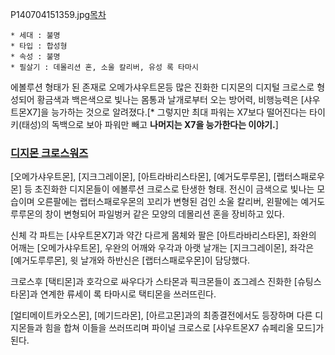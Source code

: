 P140704151359.jpg[[목차]]

 * 세대 : 불명
 * 타입 : 합성형
 * 속성 : 불명
 * 필살기 : 데몰리션 혼, 소울 칼리버, 유성 록 타마시

에볼루션 형태가 된 존재로 오메가샤우트몬등 많은 진화한 디지몬의 디지털 크로스로 형성되어 황금색과 백은색으로 빛나는 몸통과 날개로부터 오는 방어력, 비행능력은 [샤우트몬X7]을 능가하는 것으로 알려졌다.[* 그렇지만 최대 파워는 X7보다 떨어진다는 타이키(태성)의 독백으로 보아 파워만 빼고 '''나머지는 X7을 능가한다는 이야기.''']

=== [[디지몬 크로스워즈]] ===
[오메가샤우트몬], [지크그레이몬], [아트라바리스타몬], [예거도루루몬], [랩터스패로우몬] 등 초진화한 디지몬들이 에볼루션 크로스로 탄생한 형태. 전신이 금색으로 빛나는 모습이며 오른팔에는 랩터스패로우몬의 꼬리가 변형된 검인 소울 칼리버, 왼팔에는 예거도루루몬의 창이 변형되어 파일벙커 같은 모양의 데몰리션 혼을 장비하고 있다. 

신체 각 파트는 [샤우트몬X7]과 약간 다르게 몸체와 팔은 [아트라바리스타몬], 좌완의 어깨는 [오메가샤우트몬], 우완의 어깨와 우각과 아랫 날개는 [지크그레이몬], 좌각은 [예거도루루몬], 윗 날개와 하반신은 [랩터스패로우몬]이 담당했다.

크로스후 [택티몬]과 호각으로 싸우다가 스타몬과 픽크몬들이 죠그레스 진화한 [슈팅스타몬]과 연계한 류세이 록 타마시로 택티몬을 쓰러뜨린다.

[얼티메이트카오스몬], [메기드라몬], [아르고몬]과의 최종결전에서도 등장하며 다른 디지몬들과 힘을 합쳐 이들을 쓰러뜨리며 파이널 크로스로 [샤우트몬X7 슈페리올 모드]가 된다.  
